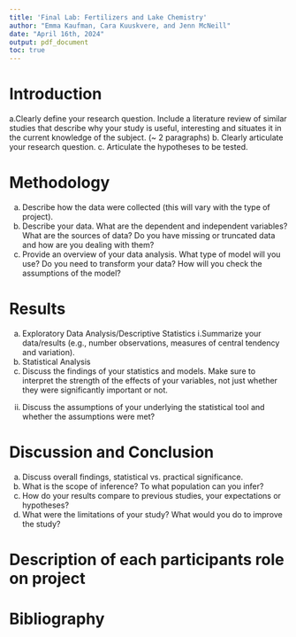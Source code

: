 ```yaml
---
title: 'Final Lab: Fertilizers and Lake Chemistry'
author: "Emma Kaufman, Cara Kuuskvere, and Jenn McNeill" 
date: "April 16th, 2024"
output: pdf_document
toc: true
---
```


```{=tex}
\newpage
\listoftables 
\newpage
\listoffigures 
\newpage
```


# Introduction
a.Clearly define your research question. Include a literature review of similar studies that describe why your study is useful, interesting and situates it in the current knowledge of the subject. (~ 2 paragraphs)
b. Clearly articulate your research question.
c. Articulate the hypotheses to be tested.

# Methodology 
a. Describe how the data were collected (this will vary with the type of project).
b. Describe your data. What are the dependent and independent variables? What are the sources of data? Do you have missing or truncated data and how are you dealing with them?
c. Provide an overview of your data analysis. What type of model will you use? Do you need to transform your data? How will you check the assumptions of the model?

# Results 
a. Exploratory Data Analysis/Descriptive Statistics
  i.Summarize your data/results (e.g., number observations, measures of central tendency and     variation).
b. Statistical Analysis
  i. Discuss the findings of your statistics and models. Make sure to interpret the strength     of the effects of your variables, not just whether they were significantly important or     not.
  ii. Discuss the assumptions of your underlying the statistical tool and whether the         assumptions were met?
  
# Discussion and Conclusion
a. Discuss overall findings, statistical vs. practical significance.
b. What is the scope of inference? To what population can you infer?
c. How do your results compare to previous studies, your expectations or hypotheses?
d. What were the limitations of your study? What would you do to improve the study?

# Description of each participants role on project

# Bibliography